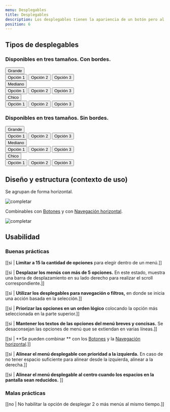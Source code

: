 ```yaml
---
menu: Desplegables
title: Desplegables
description: Los desplegables tienen la apariencia de un botón pero al interactuar con ellos permiten seleccionar una opción dentro de un menú.
position: 6
---
```


## Tipos de desplegables

### Disponibles en tres tamaños. Con bordes.

<div class="content-3">
  <div class="dropdown mb-3">
    <button
      type="button"
      class="btn btn-dropdown btn-dropdown-border btn-dropdown-lg dropdown-toggle"
      data-toggle="dropdown"
      aria-haspopup="true"
      aria-expanded="false"
    >
      Grande
    </button>
    <div class="dropdown-menu">
      <button class="dropdown-item" type="button">
        Opción 1
      </button>
      <button class="dropdown-item" type="button">
        Opción 2
      </button>
      <button class="dropdown-item" type="button">
        Opción 3
      </button>
    </div>
  </div>
  <div class="dropdown mb-3">
    <button
      type="button"
      class="btn btn-dropdown btn-dropdown-border dropdown-toggle"
      data-toggle="dropdown"
      aria-haspopup="true"
      aria-expanded="false"
    >
      Mediano
    </button>
    <div class="dropdown-menu">
      <button class="dropdown-item" type="button">
        Opción 1
      </button>
      <button class="dropdown-item" type="button">
        Opción 2
      </button>
      <button class="dropdown-item" type="button">
        Opción 3
      </button>
    </div>
  </div>
  <div class="dropdown mb-3">
    <button
      type="button"
      class="btn btn-dropdown btn-dropdown-border btn-dropdown-sm dropdown-toggle"
      data-toggle="dropdown"
      aria-haspopup="true"
      aria-expanded="false"
    >
      Chico
    </button>
    <div class="dropdown-menu">
      <button class="dropdown-item" type="button">
        Opción 1
      </button>
      <button class="dropdown-item" type="button">
        Opción 2
      </button>
      <button class="dropdown-item" type="button">
        Opción 3
      </button>
    </div>
  </div>
</div>

### Disponibles en tres tamaños. Sin bordes.

<div class="content-3">
  <div class="dropdown mb-3">
    <button
      type="button"
      class="btn btn-dropdown btn-dropdown-lg dropdown-toggle"
      data-toggle="dropdown"
      aria-haspopup="true"
      aria-expanded="false"
    >
      Grande
    </button>
    <div class="dropdown-menu">
      <button class="dropdown-item" type="button">
        Opción 1
      </button>
      <button class="dropdown-item" type="button">
        Opción 2
      </button>
      <button class="dropdown-item" type="button">
        Opción 3
      </button>
    </div>
  </div>
  <div class="dropdown mb-3">
    <button
      type="button"
      class="btn btn-dropdown dropdown-toggle"
      data-toggle="dropdown"
      aria-haspopup="true"
      aria-expanded="false"
    >
      Mediano
    </button>
    <div class="dropdown-menu">
      <button class="dropdown-item" type="button">
        Opción 1
      </button>
      <button class="dropdown-item" type="button">
        Opción 2
      </button>
      <button class="dropdown-item" type="button">
        Opción 3
      </button>
    </div>
  </div>
  <div class="dropdown mb-3">
    <button
      type="button"
      class="btn btn-dropdown btn-dropdown-sm dropdown-toggle"
      data-toggle="dropdown"
      aria-haspopup="true"
      aria-expanded="false"
    >
      Chico
    </button>
    <div class="dropdown-menu">
      <button class="dropdown-item" type="button">
        Opción 1
      </button>
      <button class="dropdown-item" type="button">
        Opción 2
      </button>
      <button class="dropdown-item" type="button">
        Opción 3
      </button>
    </div>
  </div>
</div>

## Diseño y estructura (contexto de uso)

Se agrupan de forma horizontal.

![completar](/componentes/desplegable/diseño-estructura-1.svg)

Combinables con [Botones](https://gcba.github.io/Obelisco/?path=/story/componentes-bot%C3%B3n--colores) y con [Navegación horizontal](https://gcba.github.io/Obelisco/?path=/story/componentes-navegaci%C3%B3n-horizontal--simple).

![completar](/componentes/desplegable/diseño-estructura-2.svg)

## Usabilidad

### Buenas prácticas

[[si | **Limitar a 15 la cantidad de opciones** para elegir dentro de un menú.]]

[[si | **Desplazar los menús con más de 5 opciones.** En este estado, muestra una barra de desplazamiento en su lado derecho para realizar el scroll correspondiente.]]

[[si | **Utilizar los desplegables para navegación o filtros,** en donde se inicia una acción basada en la selección.]]

[[si | **Priorizar las opciones en un orden lógico** colocando la opción más seleccionada en la parte superior.]]

[[si | **Mantener los textos de las opciones del menú breves y concisas.** Se desaconsejan las opciones de menú que se extiendan en varias líneas.]]

[[si | **Se pueden combinar ** con los [Botones](https://gcba.github.io/Obelisco/?path=/story/componentes-bot%C3%B3n--colores) y la [Navegación horizontal](https://gcba.github.io/Obelisco/?path=/story/componentes-navegaci%C3%B3n-horizontal--simple).]]

[[si | **Alinear el menú desplegable con prioridad a la izquierda.** En caso de no tener espacio suficiente para alinear desde la izquierda, alinear a la derecha.]]

[[si | **Alinear el menú desplegable al centro cuando los espacios en la pantalla sean reducidos.** ]]

### Malas prácticas

[[no | No habilitar la opción de desplegar 2 o más menús al mismo tiempo.]]
